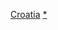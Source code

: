 {{Catnav|頁面分類|地理|地理模板|大洲模板|各大洲國家模板|欧洲国家模板}}
{{Catnav|頁面分類|地理|地理模板|大洲模板|欧洲模板|欧洲国家模板}}
{{Catnav|頁面分類|地理|区域地理|大洲|欧洲|欧洲模板|欧洲国家模板}}
{{Catnav|頁面分類|地理|国家|欧洲国家|克羅地亞}}

[[Category:欧洲国家模板|Croatia]]
[[Category:克羅地亞|*]]